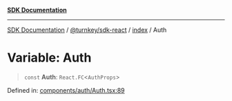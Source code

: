 [**SDK Documentation**](../../../../README.mdx)

***

[SDK Documentation](../../../../packages.mdx) / [@turnkey/sdk-react](../../README.mdx) / [index](../README.mdx) / Auth

# Variable: Auth

> `const` **Auth**: `React.FC`\<`AuthProps`\>

Defined in: [components/auth/Auth.tsx:89](https://github.com/tkhq/sdk/blob/078f5423e923fbd1d7fd39440402d7f01d09c3d0/packages/sdk-react/src/components/auth/Auth.tsx#L89)
